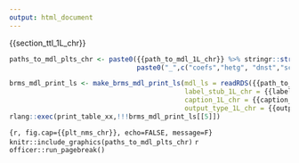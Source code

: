 ```yaml
---
output: html_document
---
```


\blandscape
{{section_ttl_1L_chr}}


```r
paths_to_mdl_plts_chr <- paste0({{path_to_mdl_1L_chr}} %>% stringr::str_sub(end=-5), 
                                paste0("_",c("coefs","hetg", "dnst","sctr_plt"),".png"))
```
```r
brms_mdl_print_ls <- make_brms_mdl_print_ls(mdl_ls = readRDS({{path_to_mdl_1L_chr}}),
                                            label_stub_1L_chr = {{label_stub_1L_chr}},
                                            caption_1L_chr = {{caption_1L_chr}}, 
                                            output_type_1L_chr = {{output_type_1L_chr}}) 
rlang::exec(print_table_xx,!!!brms_mdl_print_ls[[5]])
```
\elandscape
\newpage
```{r, fig.cap={{plt_nms_chr}}, echo=FALSE, message=F}
knitr::include_graphics(paths_to_mdl_plts_chr)
```
`r officer::run_pagebreak()`
\newpage

